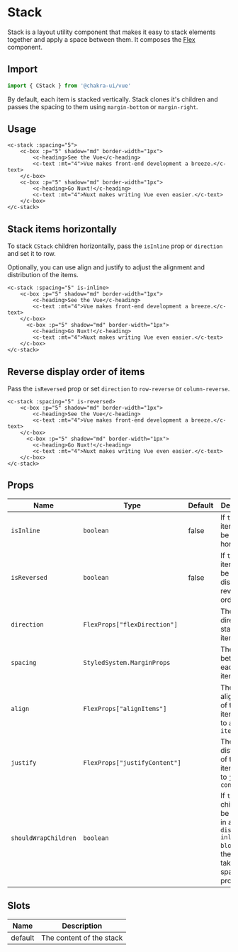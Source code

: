 
<SEO
  title="Stack"
  description="Stack is a layout utility component that makes it easy to stack elements together and apply a space between them."
/>

# Stack

Stack is a layout utility component that makes it easy to stack elements together and apply a space between them. It composes the [Flex](/flex) component.

## Import

```js
import { CStack } from '@chakra-ui/vue'
```

By default, each item is stacked vertically. Stack clones it's children and passes the spacing to them using `margin-bottom` or `margin-right`.

## Usage

```vue live=true
<c-stack :spacing="5">
    <c-box :p="5" shadow="md" border-width="1px">
        <c-heading>See the Vue</c-heading>
        <c-text :mt="4">Vue makes front-end development a breeze.</c-text>
    </c-box>
    <c-box :p="5" shadow="md" border-width="1px">
        <c-heading>Go Nuxt!</c-heading>
        <c-text :mt="4">Nuxt makes writing Vue even easier.</c-text>
    </c-box>
</c-stack>
```

## Stack items horizontally

To stack `CStack` children horizontally, pass the `isInline` prop or `direction` and set it to row.

Optionally, you can use align and justify to adjust the alignment and distribution of the items.

```vue live=true
<c-stack :spacing="5" is-inline>
    <c-box :p="5" shadow="md" border-width="1px">
        <c-heading>See the Vue</c-heading>
        <c-text :mt="4">Vue makes front-end development a breeze.</c-text>
    </c-box>
      <c-box :p="5" shadow="md" border-width="1px">
        <c-heading>Go Nuxt!</c-heading>
        <c-text :mt="4">Nuxt makes writing Vue even easier.</c-text>
    </c-box>
</c-stack>
```

## Reverse display order of items

Pass the `isReversed` prop or set `direction` to `row-reverse` or `column-reverse`.

```vue live=true
<c-stack :spacing="5" is-reversed>
    <c-box :p="5" shadow="md" border-width="1px">
        <c-heading>See the Vue</c-heading>
        <c-text :mt="4">Vue makes front-end development a breeze.</c-text>
    </c-box>
      <c-box :p="5" shadow="md" border-width="1px">
        <c-heading>Go Nuxt!</c-heading>
        <c-text :mt="4">Nuxt makes writing Vue even easier.</c-text>
    </c-box>
</c-stack>
```

## Props

| Name                 | Type                          | Default | Description                                                                                                              |
| -------------------- | ----------------------------- | ------- | ------------------------------------------------------------------------------------------------------------------------ |
| `isInline`           | `boolean`                     | false   | If `true` the items will be stacked horizontally.                                                                        |
| `isReversed`         | `boolean`                     | false   | If `true` the items will be displayed in reverse order.                                                                  |
| `direction`          | `FlexProps["flexDirection"]`  |         | The direction to stack the items.                                                                                        |
| `spacing`            | `StyledSystem.MarginProps`    |         | The space between each stack item                                                                                        |
| `align`              | `FlexProps["alignItems"]`     |         | The alignment of the stack item. Similar to `align-items`                                                                |
| `justify`            | `FlexProps["justifyContent"]` |         | The distribution of the stack item. Similar to `justify-content`                                                         |
| `shouldWrapChildren` | `boolean`                     |         | If `true`, the children will be wrapped in a `Box` with `display: inline-block`, and the Box will take the spacing props |

## Slots

| Name    | Description              |
| ------- | ------------------------ |
| default | The content of the stack |
